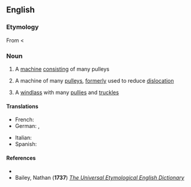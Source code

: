==English==
===Etymology===
From {{L.}} {{term|polyspaston||hoisting-tackle with many pulleys|lang=la}} < {{AGr.}} {{term|πολύσπαστον||compound pulley|tr=poluspaston|lang=grc|sc=polytonic}}
===Noun===
{{en-noun}}

# A [[machine]] [[consist]]ing of many pulleys
# {{context|surgical}} A machine of many [[pulley]]s, [[formerly]] used to reduce [[dislocation]]
# {{context|mechanics}} A [[windlass]] with many [[pully|pullies]] and [[truckle]]s

====Translations====
{{trans-top|machine consisting of many pulleys}}
* French: {{t+|fr|polyspaste|m}}
* German: {{t+|de|Flaschenzug|m}}, {{t+|de|Zugwerk|n}}
{{trans-middle}}
* Italian: {{t+|it|polispásto|m}}
* Spanish: {{t+|es|polispasto|m}}
{{trans-bottom}}

====References====
*{{R:Webster 1913|polyspast}}
*Bailey, Nathan ('''1737''') [http://books.google.co.uk/books?id=VuYIAAAAQAAJ&printsec=frontcover&dq=polyspast+-webster+-webster%27s+-websters#PPT626,M1 ''The Universal Etymological English Dictionary'']
